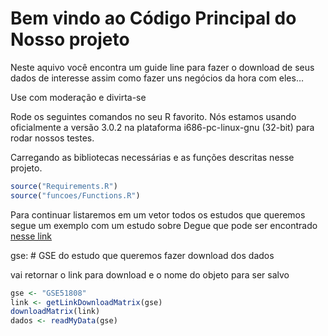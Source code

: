 # Bem vindo ao Código Principal do Nosso projeto
Neste aquivo você encontra um guide line para fazer o download de seus dados de interesse
assim como fazer uns negócios da hora com eles...

Use com moderação e divirta-se

Rode os seguintes comandos no seu R favorito. Nós estamos usando oficialmente 
a versão 3.0.2 na plataforma i686-pc-linux-gnu (32-bit) para rodar nossos 
testes.

Carregando as bibliotecas necessárias e as funções descritas nesse projeto.
```r
source("Requirements.R")
source("funcoes/Functions.R")
```

Para continuar listaremos em um vetor todos os estudos que queremos segue um
exemplo com um estudo sobre Degue que pode ser encontrado [nesse link](http://www.ncbi.nlm.nih.gov/pmc/articles/PMC4116428/)

gse: # GSE do estudo que queremos fazer download dos dados

vai retornar o link para download e o nome do objeto para ser salvo

```r
gse <- "GSE51808"
link <- getLinkDownloadMatrix(gse)
downloadMatrix(link)
dados <- readMyData(gse)
```


